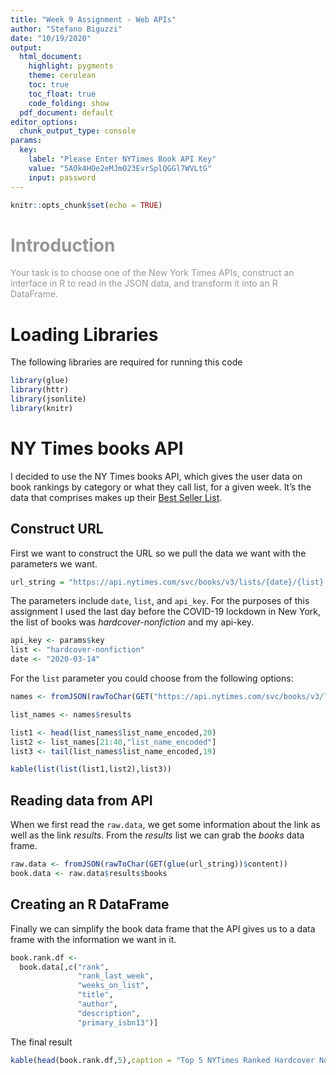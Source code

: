---
title: "Week 9 Assignment - Web APIs"
author: "Stefano Biguzzi"
date: "10/19/2020"
output:
  html_document:
    highlight: pygments
    theme: cerulean
    toc: true
    toc_float: true
    code_folding: show
  pdf_document: default
editor_options: 
  chunk_output_type: console
params:
  key:
    label: "Please Enter NYTimes Book API Key"
    value: "5AOk4HOe2eMJmO23EvrSplQGGl7WVLtG"
    input: password
---

```{r setup, include=FALSE}
knitr::opts_chunk$set(echo = TRUE)
```
# <span style="color: #969696;">Introduction

<span style="color: #969696;">Your task is to choose one of the New York Times APIs, construct an interface in R to read in the JSON data, and transform it into an R DataFrame.</span>

# Loading Libraries
The following libraries are required for running this code
```{r, message=F,warning=F}
library(glue)
library(httr)
library(jsonlite)
library(knitr)
```

# NY Times books API
I decided to use the NY Times books API, which gives the user data on book rankings by category or what they call list, for a given week. It's the data that comprises makes up their [Best Seller List](https://www.nytimes.com/books/best-sellers/).

## Construct URL
First we want to construct the URL so we pull the data we want with the parameters we want. 
```{r}
url_string = "https://api.nytimes.com/svc/books/v3/lists/{date}/{list}.json?api-key={api_key}"
```
The parameters include `date`, `list`, and `api_key`. For the purposes of this assignment I used the last day before the COVID-19 lockdown in New York, the list of books was *hardcover-nonfiction* and my api-key.
```{r}
api_key <- params$key
list <- "hardcover-nonfiction"
date <- "2020-03-14"
```
For the `list` parameter you could choose from the following options:  
```{r, echo=F,results='asis',comment=NA}
names <- fromJSON(rawToChar(GET("https://api.nytimes.com/svc/books/v3/lists/names.json?api-key=5AOk4HOe2eMJmO23EvrSplQGGl7WVLtG")$content))

list_names <- names$results

list1 <- head(list_names$list_name_encoded,20)
list2 <- list_names[21:40,"list_name_encoded"]
list3 <- tail(list_names$list_name_encoded,19)

kable(list(list(list1,list2),list3))
```

## Reading data from API
When we first read the `raw.data`, we get some information about the link as well as the link *results*. From the *results* list we can grab the *books* data frame.
```{r}
raw.data <- fromJSON(rawToChar(GET(glue(url_string))$content))
book.data <- raw.data$results$books
```

## Creating an R DataFrame
Finally we can simplify the book data frame that the API gives us to a data frame with the information we want in it.
```{r}
book.rank.df <-
  book.data[,c("rank",
               "rank_last_week",
               "weeks_on_list",
               "title",
               "author",
               "description",
               "primary_isbn13")]
```
The final result
```{r, echo=F, results='asis'}
kable(head(book.rank.df,5),caption = "Top 5 NYTimes Ranked Hardcover Nonfiction Books for the week of 2020-03-09")
```


